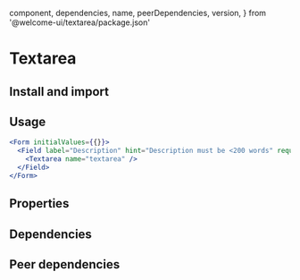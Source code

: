 
  component,
  dependencies,
  name,
  peerDependencies,
  version,
} from '@welcome-ui/textarea/package.json'

# Textarea

<tagversion version={version} name={name} component={component} />

## Install and import

<usage component={component} name={name} peerDependencies={peerDependencies} />

## Usage

```jsx
<Form initialValues={{}}>
  <Field label="Description" hint="Description must be <200 words" required>
    <Textarea name="textarea" />
  </Field>
</Form>
```

## Properties

<props propTypes={props.propTypes.Textarea} />

## Dependencies

<dependencies dependencies={dependencies} />

## Peer dependencies

<dependencies dependencies={peerDependencies} />
